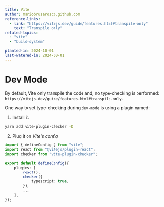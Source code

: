 ```yaml
---
title: Vite
author: mariobrusarosco.github.com
reference-links:
  - link: "https://vitejs.dev/guide/features.html#transpile-only"
    text: "Transpile only"
related-topics:
  - "vite"
  - "build-system"

planted-in: 2024-10-01
last-watered-in: 2024-10-01
---
```



# Dev Mode

By default, Vite only transpile the code and, no type-checking is performed: `https://vitejs.dev/guide/features.html#transpile-only`.

One way to set type-checking during `dev-mode` is using a plugin named:

1. Install it.
```bash
yarn add vite-plugin-checker -D    
```
2. Plug it on _Vite's config_
```ts
import { defineConfig } from "vite";
import react from "@vitejs/plugin-react";
import checker from "vite-plugin-checker";

export default defineConfig({
	plugins: [
		react(),
		checker({
			typescript: true,
		}),
        ...
	],
});
```
